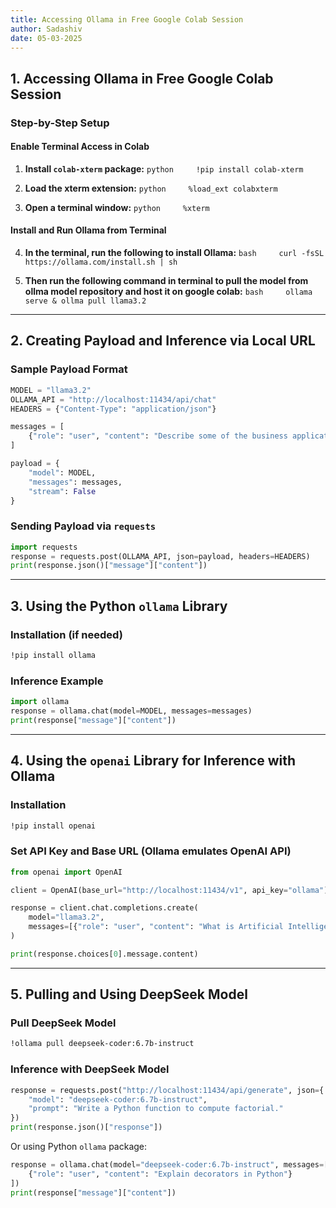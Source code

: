 ```yaml
---
title: Accessing Ollama in Free Google Colab Session
author: Sadashiv
date: 05-03-2025
---
```


## 1. Accessing Ollama in Free Google Colab Session

### Step-by-Step Setup
#### Enable Terminal Access in Colab
1. **Install `colab-xterm` package:**
    ```python
    !pip install colab-xterm
    ```
    
2. **Load the xterm extension:**
    ```python
    %load_ext colabxterm
    ```
    
3. **Open a terminal window:**
    ```python
    %xterm
    ```

#### Install and Run Ollama from Terminal

4. **In the terminal, run the following to install Ollama:**
    ```bash
    curl -fsSL https://ollama.com/install.sh | sh
    ```
    
5. **Then run the following command in terminal to pull the model from ollma model repository and host it on google colab:**
    ```bash
    ollama serve & ollma pull llama3.2
    ```

***
## 2. Creating Payload and Inference via Local URL
### Sample Payload Format
```python
MODEL = "llama3.2"
OLLAMA_API = "http://localhost:11434/api/chat"
HEADERS = {"Content-Type": "application/json"}

messages = [
    {"role": "user", "content": "Describe some of the business applications of Generative AI"}
]

payload = {
    "model": MODEL,
    "messages": messages,
    "stream": False
}
```

### Sending Payload via `requests`
```python
import requests
response = requests.post(OLLAMA_API, json=payload, headers=HEADERS)
print(response.json()["message"]["content"])
```

***

## 3. Using the Python `ollama` Library
### Installation (if needed)
```bash
!pip install ollama
```
### Inference Example
```python
import ollama
response = ollama.chat(model=MODEL, messages=messages)
print(response["message"]["content"])
```

***
## 4. Using the `openai` Library for Inference with Ollama
### Installation
```bash
!pip install openai
```

### Set API Key and Base URL (Ollama emulates OpenAI API)
```python
from openai import OpenAI

client = OpenAI(base_url="http://localhost:11434/v1", api_key="ollama")

response = client.chat.completions.create(
    model="llama3.2",
    messages=[{"role": "user", "content": "What is Artificial Intelligence?"}]
)

print(response.choices[0].message.content)
```

***
## 5. Pulling and Using DeepSeek Model
### Pull DeepSeek Model
```bash
!ollama pull deepseek-coder:6.7b-instruct
```
### Inference with DeepSeek Model
```python
response = requests.post("http://localhost:11434/api/generate", json={
    "model": "deepseek-coder:6.7b-instruct",
    "prompt": "Write a Python function to compute factorial."
})
print(response.json()["response"])
```

Or using Python `ollama` package:

```python
response = ollama.chat(model="deepseek-coder:6.7b-instruct", messages=[
    {"role": "user", "content": "Explain decorators in Python"}
])
print(response["message"]["content"])
```